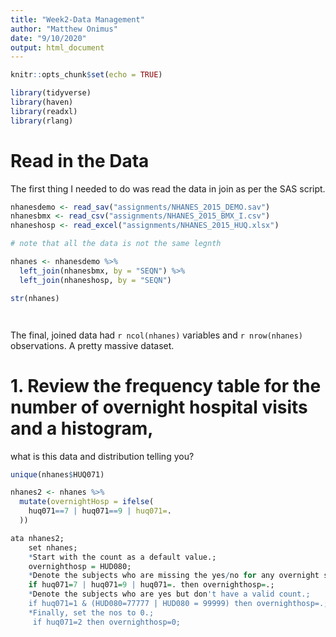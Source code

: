 ```yaml
---
title: "Week2-Data Management"
author: "Matthew Onimus"
date: "9/10/2020"
output: html_document
---
```


```r
knitr::opts_chunk$set(echo = TRUE)
```

```r
library(tidyverse)
library(haven)
library(readxl)
library(rlang)
```

# Read in the Data

The first thing I needed to do was read the data in join as per the SAS script.  

```r

nhanesdemo <- read_sav("assignments/NHANES_2015_DEMO.sav") 
nhanesbmx <- read_csv("assignments/NHANES_2015_BMX_I.csv")
nhaneshosp <- read_excel("assignments/NHANES_2015_HUQ.xlsx")

# note that all the data is not the same legnth

nhanes <- nhanesdemo %>% 
  left_join(nhanesbmx, by = "SEQN") %>% 
  left_join(nhaneshosp, by = "SEQN")

str(nhanes)




```

The final, joined data had `r ncol(nhanes)` variables and `r nrow(nhanes)` observations.  A pretty massive dataset.


# 1. Review the frequency table for the number of overnight hospital visits and a histogram,
what is this data and distribution telling you?

```r

unique(nhanes$HUQ071)

nhanes2 <- nhanes %>% 
  mutate(overnightHosp = ifelse(
    huq071==7 | huq071==9 | huq071=.
  ))

ata nhanes2;
	set nhanes;
	*Start with the count as a default value.;
	overnighthosp = HUD080;
	*Denote the subjects who are missing the yes/no for any overnight stay.;
	if huq071=7 | huq071=9 | huq071=. then overnighthosp=.;
	*Denote the subjects who are yes but don't have a valid count.;
	if huq071=1 & (HUD080=77777 | HUD080 = 99999) then overnighthosp=.;
	*Finally, set the nos to 0.;
	 if huq071=2 then overnighthosp=0;

```










